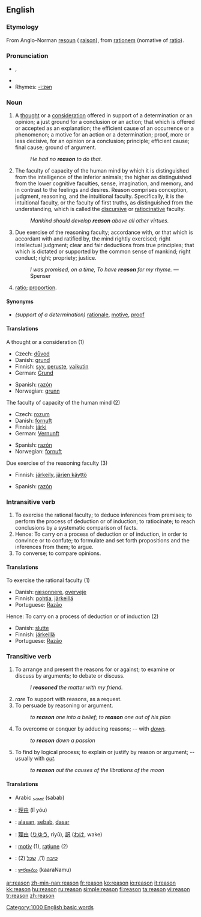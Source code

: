 {{rfc|Transwiki to Wikipedia?}}
{{wikipedia}}
==English==

{{rank|John|hour|air|368|reason|feel|behind|sn}}

===Etymology===
From Anglo-Norman [[resoun]] ({{OF.}} [[raison]]), from {{L.}} [[rationem]] (nomative of [[ratio]]).

===Pronunciation===
*{{IPA|/ˈɹiːzn/}}, {{SAMPA|/"ri:zn/}}
*{{audio|en-us-reason.ogg|Audio (US)}}
*Rhymes: [[Rhymes:English:-iːzən|-iːzən]]

===Noun===
{{en-noun}}

# A [[thought]] or a [[consideration]] offered in support of a determination or an opinion; a just ground for a conclusion or an action; that which is offered or accepted as an explanation; the efficient cause of an occurrence or a phenomenon; a motive for an action or a determination; proof, more or less decisive, for an opinion or a conclusion; principle; efficient cause; final cause; ground of argument.
#: ''He had no '''reason''' to do that.''
# The faculty of capacity of the human mind by which it is distinguished from the intelligence of the inferior animals; the higher as distinguished from the lower cognitive faculties, sense, imagination, and memory, and in contrast to the feelings and desires. Reason comprises conception, judgment, reasoning, and the intuitional faculty. Specifically, it is the intuitional faculty, or the faculty of first truths, as distinguished from the understanding, which is called the [[discursive]] or [[ratiocinative]] faculty.
#: ''Mankind should develop '''reason''' above all other virtues.''
# Due exercise of the reasoning faculty; accordance with, or that which is accordant with and ratified by, the mind rightly exercised; right intellectual judgment; clear and fair deductions from true principles; that which is dictated or supported by the common sense of mankind; right conduct; right; propriety; justice.
#: ''I was promised, on a time, To have '''reason''' for my rhyme.'' —Spenser
# {{italbrac|mathematics|obsolete}} [[ratio]]; [[proportion]].

====Synonyms====
* ''(support of a determination)'' [[rationale]], [[motive]], [[proof]]

====Translations====
;A thought or a consideration (1)
{{top}}
*Czech: [[důvod]] {{m}}
*Danish: [[grund]]
*Finnish: [[syy]], [[peruste]], [[vaikutin]]
*German: [[Grund]] {{m}}
{{mid}}
*Spanish: [[razón]] {{f}}
*Norwegian: [[grunn]]
{{bottom}}

;The faculty of capacity of the human mind (2)
{{top}}
*Czech: [[rozum]] {{m}}
*Danish: [[fornuft]]
*Finnish: [[järki]]
*German: [[Vernunft]] {{f}} 
{{mid}}
*Spanish: [[razón]] {{f}}
*Norwegian: [[fornuft]]
{{bottom}}

;Due exercise of the reasoning faculty (3)
{{top}}
*Finnish: [[järkeily]], [[järjen käyttö]]
{{mid}}
*Spanish: [[razón]] {{f}}
{{bottom}}

===Intransitive verb===
{{en-verb}}
# To exercise the rational faculty; to deduce inferences from premises; to perform the process of deduction or of induction; to ratiocinate; to reach conclusions by a systematic comparison of facts.
# Hence: To carry on a process of deduction or of induction, in order to convince or to confute; to formulate and set forth propositions and the inferences from them; to argue.
# To converse; to compare opinions.

====Translations====
;To exercise the rational faculty (1)
{{top}}
*Danish: [[ræsonnere]], [[overveje]]
*Finnish: [[pohtia]], [[järkeillä]]
*Portuguese: [[Razão]]
{{mid}}
{{bottom}}

;Hence: To carry on a process of deduction or of induction (2)
{{top}}
*Danish: [[slutte]]
*Finnish: [[järkeillä]]
*Portuguese: [[Razão]] 
{{mid}}
{{bottom}}

===Transitive verb===
{{en-verb}}
# To arrange and present the reasons for or against; to examine or discuss by arguments; to debate or discuss.
#: ''I '''reasoned''' the matter with my friend.''
# ''rare'' To support with reasons, as a request.
# To persuade by reasoning or argument.
#: ''to '''reason''' one into a belief; to '''reason''' one out of his plan''
# To overcome or conquer by adducing reasons; -- with ''[[down]].''
#: ''to '''reason''' down a passion''
# To find by logical process; to explain or justify by reason or argument; -- usually with ''[[out]]''.
#: ''to '''reason''' out the causes of the librations of the moon''

====Translations====
{{checktrans}}
*Arabic [[سبب]] (sabab)
*{{ttbc|Chinese}}: [[理由]] (lǐ yóu)
*{{ttbc|Indonesian}}: [[alas|alasan]], [[sebab]], [[dasar]]
*{{ttbc|Japanese}}: [[理由]] ([[りゆう]], riyū), [[訳]] ([[わけ]], wake)
*{{ttbc|Romanian}}: [[motiv]] {{n}} (1), [[raţiune]] {{f}} (2)
*{{ttbc|Yiddish}}: [[סיבה]] {{f}} (1), [[שׂכל]] {{m}} (2)
*{{ttbc|Telugu}}: [[కారణము]] (kaaraNamu)

[[Category:1000 English basic words]]

[[ar:reason]]
[[zh-min-nan:reason]]
[[fr:reason]]
[[ko:reason]]
[[io:reason]]
[[it:reason]]
[[kk:reason]]
[[hu:reason]]
[[ru:reason]]
[[simple:reason]]
[[fi:reason]]
[[ta:reason]]
[[vi:reason]]
[[tr:reason]]
[[zh:reason]]